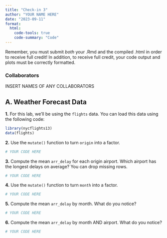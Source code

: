 ```yaml
---
title: "Check-in 3"
author: "YOUR NAME HERE"
date: "2023-09-11"
format: 
  html:
    code-tools: true
    code-summary: "Code"
---
```


Remember, you must submit *both* your .Rmd and the compiled .html in order to receive full credit! In addition, to receive full credit, your code output and plots must be correctly formatted.

### Collaborators

INSERT NAMES OF ANY COLLABORATORS

## A. Weather Forecast Data

**1.**  For this lab, we'll be using the `flights` data. You can load this data using the following code:

```r
library(nycflights13)
data(flights)
```

**2.** Use the `mutate()` function to turn `origin` into a factor.

```r
# YOUR CODE HERE
```

**3.** Compute the mean `arr_delay` for each origin airport. Which airport has the longest delays on average? You can drop missing rows.

```r
# YOUR CODE HERE
```

<!--# YOUR ANSWER/EXPLANATION HERE -->


**4.** Use the `mutate()` function to turn `month` into a factor.

```r
# YOUR CODE HERE
```

<!--# YOUR ANSWER/EXPLANATION HERE -->


**5.** Compute the mean `arr_delay` by month. What do you notice?

```r
# YOUR CODE HERE
```

<!--# YOUR ANSWER/EXPLANATION HERE -->


**6.** Compute the mean `arr_delay` by month AND airport. What do you notice?

```r
# YOUR CODE HERE
```

<!--# YOUR ANSWER/EXPLANATION HERE -->
